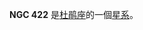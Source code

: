 {{NGCInfoBox|NGCID=NGC 422|發現者=約翰·弗里德里希·威廉·赫歇爾|發現日期=1835年9月21日|其他編號=ESO 51-SC22|曆元=J2000.0|赤經=1時9分25.4秒
|赤緯=-71°46'0"|星座=杜鹃座|星體=星系|星等=13.4|表面亮度=|藍等=}}

'''NGC 422''' 是[[杜鹃座|杜鹃座]]的一個[[星系|星系]]。

{{NGCReference|422}}
{{Catalogs|NGC=422}}